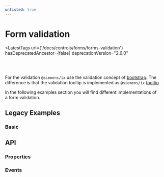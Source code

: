 ```yaml
---
unlisted: true
---
```




# Form validation

<LatestTags
  url={'/docs/controls/forms/forms-validation'}
  hasDeprecatedAncestor={false}
  deprecationVersion="2.6.0"
></LatestTags>

<br />
<br />

For the validation `@siemens/ix` use the validation concept of [bootstrap](https://getbootstrap.com/docs/5.2/forms/validation/).
The difference is that the validation tooltip is implemented as `@siemens/ix` [tooltip](#properties-tooltip)

In the following examples section you will find different implementations of a form validation.

## Legacy Examples

### Basic

<Playground name="validation" height="22rem" />

## API

### Properties

<Props />

### Events

<Events />
